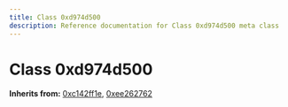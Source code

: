 ```yaml
---
title: Class 0xd974d500
description: Reference documentation for Class 0xd974d500 meta class
---
```



# Class 0xd974d500

**Inherits from:** [0xc142ff1e](/classes/0xc142ff1e), [0xee262762](/classes/0xee262762)

<ClassDetails file="/db/classes/0xd974d500.7b5f1d4cb7a0.json" />
